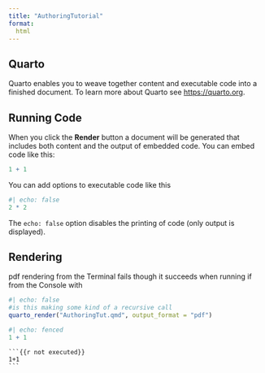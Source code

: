 ```yaml
---
title: "AuthoringTutorial"
format: 
  html
---
```


## Quarto

Quarto enables you to weave together content and executable code into a finished document. To learn more about Quarto see <https://quarto.org>.

## Running Code

When you click the **Render** button a document will be generated that includes both content and the output of embedded code. You can embed code like this:

```r
1 + 1
```

You can add options to executable code like this

```r
#| echo: false
2 * 2
```

The `echo: false` option disables the printing of code (only output is displayed).

## Rendering

pdf rendering from the Terminal fails though it succeeds when running if from the Console with 

```r
#| echo: false
#is this making some kind of a recursive call
quarto_render("AuthoringTut.qmd", output_format = "pdf")
```
```r
#| echo: fenced
1 + 1
```
````
```{{r not executed}}
1+1
```
````



